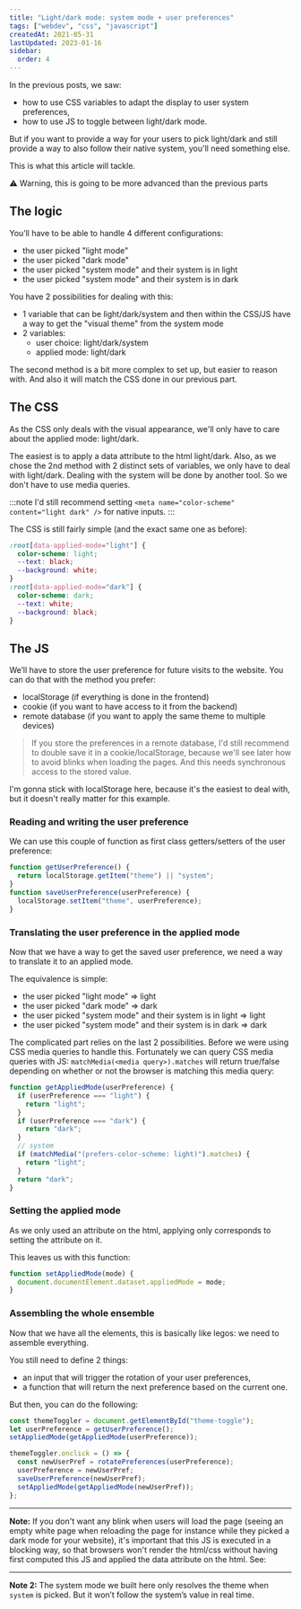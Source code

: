 ```yaml
---
title: "Light/dark mode: system mode + user preferences"
tags: ["webdev", "css", "javascript"]
createdAt: 2021-05-31
lastUpdated: 2023-01-16
sidebar:
  order: 4
---
```



In the previous posts, we saw:

- how to use CSS variables to adapt the display to user system preferences,
- how to use JS to toggle between light/dark mode.

But if you want to provide a way for your users to pick light/dark and still provide a way to also follow their native system, you'll need something else.

This is what this article will tackle.

⚠️ Warning, this is going to be more advanced than the previous parts

## The logic

You’ll have to be able to handle 4 different configurations:

- the user picked "light mode"
- the user picked "dark mode"
- the user picked "system mode" and their system is in light
- the user picked "system mode" and their system is in dark

You have 2 possibilities for dealing with this:

- 1 variable that can be light/dark/system and then within the CSS/JS have a way to get the "visual theme" from the system mode
- 2 variables:
  - user choice: light/dark/system
  - applied mode: light/dark

The second method is a bit more complex to set up, but easier to reason with. And also it will match the CSS done in our previous part.

## The CSS

As the CSS only deals with the visual appearance, we'll only have to care about the applied mode: light/dark.

The easiest is to apply a data attribute to the html light/dark. Also, as we chose the 2nd method with 2 distinct sets of variables, we only have to deal with light/dark. Dealing with the system will be done by another tool. So we don't have to use media queries.

:::note
I'd still recommend setting `<meta name="color-scheme" content="light dark" />` for native inputs.
:::

The CSS is still fairly simple (and the exact same one as before):

```css
:root[data-applied-mode="light"] {
  color-scheme: light;
  --text: black;
  --background: white;
}
:root[data-applied-mode="dark"] {
  color-scheme: dark;
  --text: white;
  --background: black;
}
```

## The JS

We’ll have to store the user preference for future visits to the website. You can do that with the method you prefer:

- localStorage (if everything is done in the frontend)
- cookie (if you want to have access to it from the backend)
- remote database (if you want to apply the same theme to multiple devices)

> If you store the preferences in a remote database, I'd still recommend to double save it in a cookie/localStorage, because we'll see later how to avoid blinks when loading the pages. And this needs synchronous access to the stored value.

I'm gonna stick with localStorage here, because it's the easiest to deal with, but it doesn't really matter for this example.

### Reading and writing the user preference

We can use this couple of function as first class getters/setters of the user preference:

```js
function getUserPreference() {
  return localStorage.getItem("theme") || "system";
}
function saveUserPreference(userPreference) {
  localStorage.setItem("theme", userPreference);
}
```

### Translating the user preference in the applied mode

Now that we have a way to get the saved user preference, we need a way to translate it to an applied mode.

The equivalence is simple:

- the user picked "light mode" => light
- the user picked "dark mode" => dark
- the user picked "system mode" and their system is in light => light
- the user picked "system mode" and their system is in dark => dark

The complicated part relies on the last 2 possibilities. Before we were using CSS media queries to handle this. Fortunately we can query CSS media queries with JS: `matchMedia(<media query>).matches` will return true/false depending on whether or not the browser is matching this media query:

```js
function getAppliedMode(userPreference) {
  if (userPreference === "light") {
    return "light";
  }
  if (userPreference === "dark") {
    return "dark";
  }
  // system
  if (matchMedia("(prefers-color-scheme: light)").matches) {
    return "light";
  }
  return "dark";
}
```

### Setting the applied mode

As we only used an attribute on the html, applying only corresponds to setting the attribute on it.

This leaves us with this function:

```js
function setAppliedMode(mode) {
  document.documentElement.dataset.appliedMode = mode;
}
```

### Assembling the whole ensemble

Now that we have all the elements, this is basically like legos: we need to assemble everything.

You still need to define 2 things:

- an input that will trigger the rotation of your user preferences,
- a function that will return the next preference based on the current one.

But then, you can do the following:

```js
const themeToggler = document.getElementById("theme-toggle");
let userPreference = getUserPreference();
setAppliedMode(getAppliedMode(userPreference));

themeToggler.onclick = () => {
  const newUserPref = rotatePreferences(userPreference);
  userPreference = newUserPref;
  saveUserPreference(newUserPref);
  setAppliedMode(getAppliedMode(newUserPref));
};
```

<Codepen user="ayc0" id="MWpOmbQ" />

---

**Note:**
If you don't want any blink when users will load the page (seeing an empty white page when reloading the page for instance while they picked a dark mode for your website), it's important that this JS is executed in a blocking way, so that browsers won't render the html/css without having first computed this JS and applied the data attribute on the html. See:

<LinkToPost slug="dark-mode/light-dark-mode-avoid-flickering-on-reload" />

---

**Note 2:**
The system mode we built here only resolves the theme when `system` is picked. But it won’t follow the system’s value in real time.
